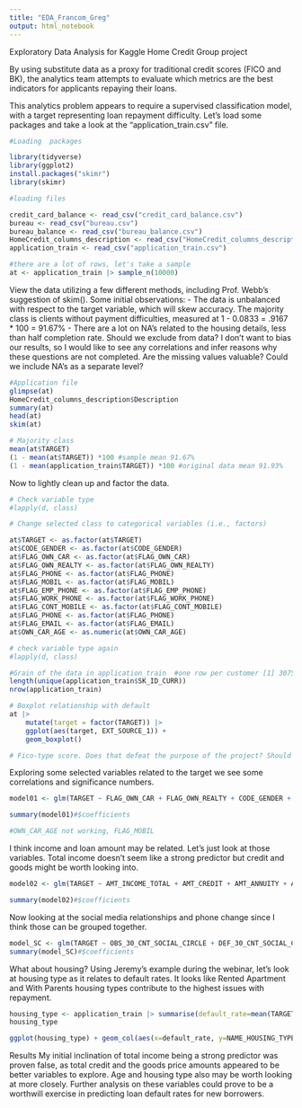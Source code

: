 ```yaml
---
title: "EDA_Francom_Greg"
output: html_notebook
---
```


Exploratory Data Analysis for Kaggle Home Credit Group project

By using substitute data as a proxy for traditional credit scores (FICO and BK), the analytics team attempts to evaluate which metrics are the best indicators for applicants repaying their loans. 

This analytics problem appears to require a supervised classification model, with a target representing loan repayment difficulty. Let’s load some packages and take a look at the “application_train.csv” file.


```r
#Loading  packages

library(tidyverse)
library(ggplot2)
install.packages("skimr")
library(skimr)

```

```r
#loading files

credit_card_balance <- read_csv("credit_card_balance.csv")
bureau <- read_csv("bureau.csv")
bureau_balance <- read_csv("bureau_balance.csv")
HomeCredit_columns_description <- read_csv("HomeCredit_columns_description.csv")
application_train <- read_csv("application_train.csv")

#there are a lot of rows, let's take a sample
at <- application_train |> sample_n(10000)
```

View the data utilizing a few different methods, including Prof. Webb's suggestion of skim(). Some initial observations:
- The data is unbalanced with respect to the target variable, which will skew accuracy. The majority class is clients without payment difficulties, measured at 1 - 0.0833 = .9167 * 100 = 91.67%
- There are a lot on NA’s related to the housing details, less than half completion rate. Should we exclude from data? I don’t want to bias our results, so I would like to see any correlations and infer reasons why these questions are not completed. Are the missing values valuable? Could we include NA’s as a separate level?

```r
#Application file
glimpse(at)
HomeCredit_columns_description$Description
summary(at)
head(at)
skim(at)
```

```r
# Majority class
mean(at$TARGET)
(1 - mean(at$TARGET)) *100 #sample mean 91.67%
(1 - mean(application_train$TARGET)) *100 #original data mean 91.93%

```

Now to lightly clean up and factor the data.

```r
# Check variable type
#lapply(d, class)

# Change selected class to categorical variables (i.e., factors)

at$TARGET <- as.factor(at$TARGET)
at$CODE_GENDER <- as.factor(at$CODE_GENDER)
at$FLAG_OWN_CAR <- as.factor(at$FLAG_OWN_CAR)
at$FLAG_OWN_REALTY <- as.factor(at$FLAG_OWN_REALTY)
at$FLAG_PHONE <- as.factor(at$FLAG_PHONE)
at$FLAG_MOBIL <- as.factor(at$FLAG_MOBIL)
at$FLAG_EMP_PHONE <- as.factor(at$FLAG_EMP_PHONE)
at$FLAG_WORK_PHONE <- as.factor(at$FLAG_WORK_PHONE)
at$FLAG_CONT_MOBILE <- as.factor(at$FLAG_CONT_MOBILE)
at$FLAG_PHONE <- as.factor(at$FLAG_PHONE)
at$FLAG_EMAIL <- as.factor(at$FLAG_EMAIL)
at$OWN_CAR_AGE <- as.numeric(at$OWN_CAR_AGE)

# check variable type again
#lapply(d, class)
```

```r
#Grain of the data in application_train  #one row per customer [1] 307511
length(unique(application_train$SK_ID_CURR))
nrow(application_train)

```

```r
# Boxplot relationship with default
at |>
    mutate(target = factor(TARGET)) |>
    ggplot(aes(target, EXT_SOURCE_1)) +
    geom_boxplot()

# Fico-type score. Does that defeat the purpose of the project? Should we use these as predictors?
```

Exploring some selected variables related to the target we see some correlations and significance numbers. 

```r
model01 <- glm(TARGET ~ FLAG_OWN_CAR + FLAG_OWN_REALTY + CODE_GENDER + CNT_CHILDREN + AMT_INCOME_TOTAL + AMT_CREDIT + AMT_ANNUITY + AMT_GOODS_PRICE + DAYS_BIRTH + DAYS_EMPLOYED + DAYS_REGISTRATION + DAYS_ID_PUBLISH + FLAG_EMP_PHONE + FLAG_WORK_PHONE + FLAG_CONT_MOBILE + FLAG_PHONE + FLAG_EMAIL + CNT_FAM_MEMBERS, data = at,family=binomial(link='logit'))

summary(model01)#$coefficients

#OWN_CAR_AGE not working, FLAG_MOBIL
```

I think income and loan amount may be related. Let's just look at those variables. Total income doesn't seem like a strong predictor but credit and goods might be worth looking into. 

```r
model02 <- glm(TARGET ~ AMT_INCOME_TOTAL + AMT_CREDIT + AMT_ANNUITY + AMT_GOODS_PRICE, data = at,family=binomial(link='logit'))

summary(model02)#$coefficients
```


Now looking at the social media relationships and phone change since I think those can be grouped together. 

```r
model_SC <- glm(TARGET ~ OBS_30_CNT_SOCIAL_CIRCLE + DEF_30_CNT_SOCIAL_CIRCLE + OBS_60_CNT_SOCIAL_CIRCLE + DEF_60_CNT_SOCIAL_CIRCLE + DAYS_LAST_PHONE_CHANGE, data = at,family=binomial(link='logit'))
summary(model_SC)#$coefficients
```


What about housing? Using Jeremy's example during the webinar, let's look at housing type as it relates to default rates. It looks like Rented Apartment and With Parents housing types contribute to the highest issues with repayment. 

```r
housing_type <- application_train |> summarise(default_rate=mean(TARGET),sample_size=n(),.by=NAME_HOUSING_TYPE)
housing_type

ggplot(housing_type) + geom_col(aes(x=default_rate, y=NAME_HOUSING_TYPE))
```

Results
My initial inclination of total income being a strong predictor was proven false, as total credit and the goods price amounts appeared to be better variables to explore. Age and housing type also may be worth looking at more closely. Further analysis on these variables could prove to be a worthwill exercise in predicting loan default rates for new borrowers. 













